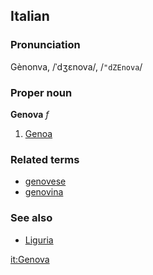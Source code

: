 ==Italian==
===Pronunciation===
Gènonva, /ˈdʒɛnova/, /<tt>"dZEnova</tt>/
===Proper noun===
'''Genova''' ''f''

#[[Genoa]]

===Related terms===
*[[genovese]]
*[[genovina]]

===See also===
*[[Liguria]]

[[it:Genova]]